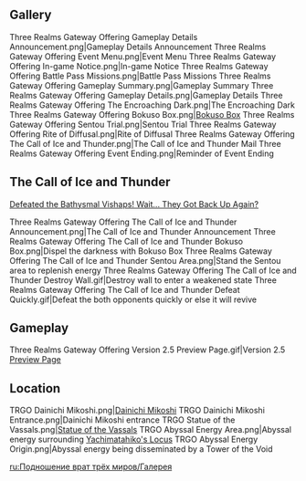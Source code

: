 {{EventTabs|subpage1=Area}}

==Gallery==
<gallery hideaddbutton="true" captionalign="center">
Three Realms Gateway Offering Gameplay Details Announcement.png|Gameplay Details Announcement
Three Realms Gateway Offering Event Menu.png|Event Menu
Three Realms Gateway Offering In-game Notice.png|In-game Notice
Three Realms Gateway Offering Battle Pass Missions.png|Battle Pass Missions
Three Realms Gateway Offering Gameplay Summary.png|Gameplay Summary
Three Realms Gateway Offering Gameplay Details.png|Gameplay Details
Three Realms Gateway Offering The Encroaching Dark.png|The Encroaching Dark
Three Realms Gateway Offering Bokuso Box.png|[[Bokuso Box]]
Three Realms Gateway Offering Sentou Trial.png|Sentou Trial
Three Realms Gateway Offering Rite of Diffusal.png|Rite of Diffusal
Three Realms Gateway Offering The Call of Ice and Thunder.png|The Call of Ice and Thunder
Mail Three Realms Gateway Offering Event Ending.png|Reminder of Event Ending
</gallery>

==The Call of Ice and Thunder==
[https://www.hoyolab.com/article/3422152 Defeated the Bathysmal Vishaps! Wait... They Got Back Up Again?]
<gallery hideaddbutton="true" captionalign="center">
Three Realms Gateway Offering The Call of Ice and Thunder Announcement.png|The Call of Ice and Thunder Announcement
Three Realms Gateway Offering The Call of Ice and Thunder Bokuso Box.png|Dispel the darkness with Bokuso Box
Three Realms Gateway Offering The Call of Ice and Thunder Sentou Area.png|Stand the Sentou area to replenish energy
Three Realms Gateway Offering The Call of Ice and Thunder Destroy Wall.gif|Destroy wall to enter a weakened state
Three Realms Gateway Offering The Call of Ice and Thunder Defeat Quickly.gif|Defeat the both opponents quickly or else it will revive
</gallery>

==Gameplay==
<gallery hideaddbutton="true" captionalign="center">
Three Realms Gateway Offering Version 2.5 Preview Page.gif|Version 2.5 [https://webstatic-sea.mihoyo.com/ys/event/e20220207-previ/index.html Preview Page]
</gallery>

==Location==
<gallery hideaddbutton="true" captionalign="center">
TRGO Dainichi Mikoshi.png|[[Dainichi Mikoshi]]
TRGO Dainichi Mikoshi Entrance.png|Dainichi Mikoshi entrance
TRGO Statue of the Vassals.png|[[Statue of the Vassals]]
TRGO Abyssal Energy Area.png|Abyssal energy surrounding [[Yachimatahiko's Locus]]
TRGO Abyssal Energy Origin.png|Abyssal energy being disseminated by a Tower of the Void
</gallery>

[[ru:Подношение врат трёх миров/Галерея]]